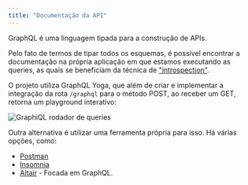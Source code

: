 ```yaml
---
title: "Documentação da API"
---
```


GraphQL é uma linguagem tipada para a construção de APIs.

Pelo fato de termos de tipar todos os esquemas, é possível encontrar a documentação na própria aplicação em que estamos executando as queries, as quais se beneficiam da técnica de ["introspection"](https://graphql.org/learn/introspection/).

O projeto utiliza GraphQL Yoga, que além de criar e implementar a integração da rota `/graphql` para o método POST, ao receber um GET, retorna um playground interativo:

![GraphiQL rodador de queries](../../assets/graphql-playground.png)

Outra alternativa é utilizar uma ferramenta própria para isso. Há várias opções, como:

- [Postman](https://www.postman.com/)
- [Insomnia](https://insomnia.rest/)
- [Altair](https://altairgraphql.dev/) - Focada em GraphQL.
